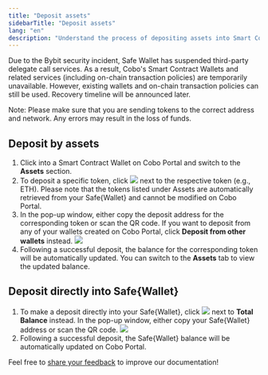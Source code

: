 ```yaml
---
title: "Deposit assets"
sidebarTitle: "Deposit assets"
lang: "en"
description: "Understand the process of depositing assets into Smart Contract Wallets, ensuring secure and accurate transactions."
---
```

<Info>Due to the Bybit security incident, Safe Wallet has suspended third-party delegate call services. As a result, Cobo's Smart Contract Wallets and related services (including on-chain transaction policies) are temporarily unavailable. However, existing wallets and on-chain transaction policies can still be used. Recovery timeline will be announced later.</Info>

Note: Please make sure that you are sending tokens to the correct address and network. Any errors may result in the loss of funds.

## Deposit by assets

1. Click into a Smart Contract Wallet on Cobo Portal and switch to the **Assets** section.
2. To deposit a specific token, click <img src="/en/images/smart-contract-wallet/button_deposit.svg" className="icon"></img> next to the respective token (e.g., ETH). Please note that the tokens listed under Assets are automatically retrieved from your Safe&#123;Wallet&#125; and cannot be modified on Cobo Portal.
3. In the pop-up window, either copy the deposit address for the corresponding token or scan the QR code. If you want to deposit from any of your wallets created on Cobo Portal, click **Deposit from other wallets** instead.
<img src="/en/images/smart-contract-wallet/12.png" className="screenshot_modal"></img>
4. Following a successful deposit, the balance for the corresponding token will be automatically updated. You can switch to the **Assets** tab to view the updated balance.

## Deposit directly into Safe&#123;Wallet&#125;
1. To make a deposit directly into your Safe&#123;Wallet&#125;, click <img src="/en/images/smart-contract-wallet/button_deposit.svg" className="icon"></img> next to **Total Balance** instead. In the pop-up window, either copy your Safe&#123;Wallet&#125; address or scan the QR code.
<img src="/en/images/smart-contract-wallet/13.png" className="screenshot_full_screen"></img>
2. Following a successful deposit, the Safe&#123;Wallet&#125; balance will be automatically updated on Cobo Portal.



<Tip>Feel free to [share your feedback](https://forms.zohopublic.com/cobo/form/DocumentFeedbackForm/formperma/QvLOhxJv1_JMsJ-1dleZ8Itb_7rzN-LtgvsDdxosoVI?referrername=manuals) to improve our documentation!</Tip>